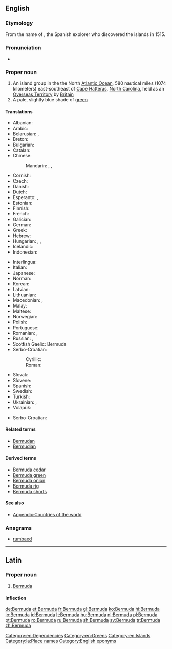 {{also|bermuda}}
==English==

===Etymology===
From the name of {{w|Juan de Bermudez}}, the Spanish explorer who discovered the islands in 1515.

===Pronunciation===
* {{IPA|/bɚˈmjuːdə/|lang=en}}

===Proper noun===
{{wikipedia}}
{{en-proper noun}}

# An island group in the the North [[Atlantic Ocean]], 580 nautical miles (1074 kilometers) east-southeast of [[Cape Hatteras]], [[North Carolina]], held as an [[Overseas Territory]] by [[Britain]]
# A pale, slightly blue shade of [[green]]
#: {{color panel|7DD8C6}}

====Translations====
{{trans-top|island group}}
* Albanian: {{t|sq|Bermuda}}
* Arabic: {{t|ar|جُزُر بَرْمُودَا|f-p}}
* Belarusian: {{t|be|Бэрмуды|f-p|tr=Bermúdy}}, {{t|be|Бэрмудзкія выспы|f-p|tr=Bermúdzkija výspy}}
* Breton: {{t|br|Bermuda}}
* Bulgarian: {{t|bg|Бермуда|f|tr=Bermúda|sc=Cyrl}}
* Catalan: {{t|ca|Bermudes}}
* Chinese:
*: Mandarin: {{t+|cmn|百慕大|tr=Bǎimùdà|sc=Hani}}, {{t+|cmn|百慕大群島|sc=Hani}}, {{t|cmn|百慕大群岛|tr=Bǎimùdà qúndǎo|sc=Hani}}
* Cornish: {{t|kw|Bermuda}}
* Czech: {{t+|cs|Bermudy|p}}
* Danish: {{t|da|Bermuda}}
* Dutch: {{t+|nl|Bermuda}}
* Esperanto: {{t|eo|Bermudo}}, {{t|eo|Bermudoj}}
* Estonian: {{t+|et|Bermuda}}
* Finnish: {{t|fi|Bermuda}}
* French: {{t+|fr|Bermudes|f-p}}
* Galician: {{t+|gl|Bermuda}}
* German: {{t+|de|Bermudas|p}}
* Greek: {{t|el|Βερμούδες}}
* Hebrew: {{t|he|ברמודה|tr=Bermuda|sc=Hebr}}
* Hungarian: {{t+|hu|Bermuda}}, {{t|hu|Bermudák|p}}, {{t|hu|Bermuda-szigetek|p}}
* Icelandic: {{t|is|Bermúda}}
* Indonesian: {{t+|id|Bermuda}}
{{trans-mid}}
* Interlingua: {{t|ia|Bermuda}}
* Italian: {{t|it|Bermuda|f-p}}
* Japanese: {{t|ja|バーミューダ|tr=Bāmyūda|sc=Jpan}}
* Norman: {{t|nrf|Bermude|f}}
* Korean: {{t+|ko|버뮤다|tr=Beomyuda}}
* Latvian: {{t|lv|Bermudu salas}}
* Lithuanian: {{t+|lt|Bermudai}}
* Macedonian: {{t|mk|Бермуди|f-p|tr=Bermúdi}}, {{t|mk|Бермуда|f|tr=Bermúda}}
* Malay: {{t|ms|Bermuda}}
* Maltese: {{t|mt|Bermuda}}
* Norwegian: {{t|no|Bermuda}}
* Polish: {{t+|pl|Bermudy|p}}
* Portuguese: {{t+|pt|Bermudas|p}}
* Romanian: {{t+|ro|Bermuda}}, {{t|ro|Bermude|f}}
* Russian: {{t|ru|Берму́ды|m-p}}, {{t|ru|Берму́дские острова́|m-p}}
* Scottish Gaelic: Bermuda
* Serbo-Croatian:
*: Cyrillic: {{t|sh|Бермуди|p|sc=Cyrl}}
*: Roman: {{t|sh|Bermudi|p}}
* Slovak: {{t|sk|Bermudy|p}}
* Slovene: {{t|sl|Bermuda|f}}
* Spanish: {{t+|es|Bermudas|f-p}}
* Swedish: {{t+|sv|Bermuda}}
* Turkish: {{t+|tr|Bermuda}}
* Ukrainian: {{t|uk|Бермуди|m-p|tr=Bermúdy}}, {{t+|uk|Бермудські острови|m-p|tr=Bermúds’ki ostrový}}
* Volapük: {{t+|vo|Bärmuduäns}}
{{trans-bottom}}

{{checktrans-top}}
* Serbo-Croatian: {{t+check|sh|Bermuda|f}}
{{trans-bottom}}

====Related terms====
* [[Bermudan]]
* [[Bermudian]]

====Derived terms====
* [[Bermuda cedar]]
* [[Bermuda green]]
* [[Bermuda onion]]
* [[Bermuda rig]]
* [[Bermuda shorts]]

====See also====
* [[Appendix:Countries of the world]]

===Anagrams===
* [[rumbaed#English|rumbaed]]

[[Category:en:Dependencies]]
[[Category:en:Greens]]
[[Category:en:Islands]]

----

==Latin==
{{wikipedia|lang=la}}

===Proper noun===
{{la-proper noun|Bermuda|Bermudae|Bermudae|f|first}}

# {{lb|la|New Latin}} [[#English|Bermuda]]

====Inflection====
{{la-decl-1st|loc=1|num=sg|Bermud}}

[[Category:la:Place names]]
[[Category:English eponyms]]

[[de:Bermuda]]
[[et:Bermuda]]
[[fr:Bermuda]]
[[gl:Bermuda]]
[[ko:Bermuda]]
[[hi:Bermuda]]
[[io:Bermuda]]
[[id:Bermuda]]
[[lt:Bermuda]]
[[hu:Bermuda]]
[[nl:Bermuda]]
[[pl:Bermuda]]
[[pt:Bermuda]]
[[ro:Bermuda]]
[[ru:Bermuda]]
[[sh:Bermuda]]
[[sv:Bermuda]]
[[tr:Bermuda]]
[[zh:Bermuda]]